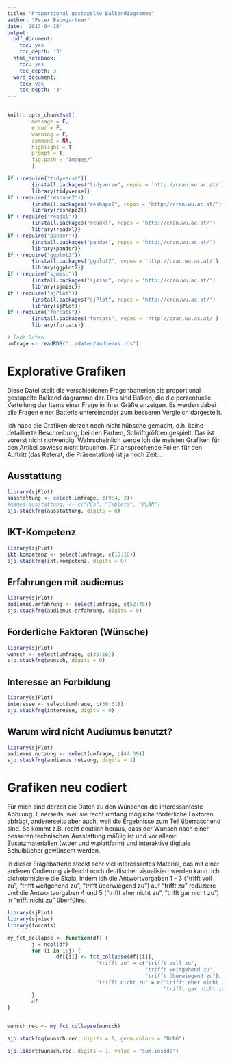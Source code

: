 ```yaml
---
title: "Proportional gestapelte Balkendiagramme"
author: "Peter Baumgartner"
date: '2017-04-16'
output:
  pdf_document:
    toc: yes
    toc_depth: '3'
  html_notebook:
    toc: yes
    toc_depth: 3
  word_document:
    toc: yes
    toc_depth: '3'
---
```

***

```r
knitr::opts_chunk$set(
        message = F,
        error = F,
        warning = F,
        comment = NA,
        highlight = T,
        prompt = T,
        fig.path = "images/"
        )

if (!require("tidyverse")) 
        {install.packages("tidyverse", repos = 'http://cran.wu.ac.at/')
        library(tidyverse)}
if (!require("reshape2"))
        {install.packages("reshape2", repos = 'http://cran.wu.ac.at/')
        library(reshape2)}
if (!require("readxl"))
        {install.packages("readxl", repos = 'http://cran.wu.ac.at/')
        library(readxl)}
if (!require("pander"))
        {install.packages("pander", repos = 'http://cran.wu.ac.at/')
        library(pander)}
if (!require("ggplot2"))
        {install.packages("ggplot2", repos = 'http://cran.wu.ac.at/')
        library(ggplot2)}
if (!require("sjmisc"))
        {install.packages("sjmisc", repos = 'http://cran.wu.ac.at/')
        library(sjmisc)}
if (!require("sjPlot"))
        {install.packages("sjPlot", repos = 'http://cran.wu.ac.at/')
        library(sjPlot)}
if (!require("forcats"))
        {install.packages("forcats", repos = 'http://cran.wu.ac.at/')
        library(forcats)}

# lade Daten
umfrage <- readRDS("../daten/audiemus.rds")
```

# Explorative Grafiken

Diese Datei stellt die verschiedenen Fragenbatterien als proportional gestapelte Balkendidagramme dar. Das sind Balken, die die perzentuelle Verteilung der Items einer Frage in ihrer Gräße anzeigen. Es werden dabei alle Fragen einer Batterie untereinander zum besseren Vergleich dargestellt.

Ich habe die Grafiken derzeit noch nicht hübsche gemacht, d.h. keine detaillierte Beschreibung, bei den Farben, Schriftgrößten gespielt. Das ist vorerst nicht notwendig. Wahrscheinlich werde ich die meisten Grafiken für den Artikel sowieso nicht brauchen. Für ansprechende Folien für den Auftritt (das Referat, die Präsentation) ist ja noch Zeit…

## Ausstattung

```r
library(sjPlot)
ausstattung <- select(umfrage, c(9:4, 2))
#names(ausstattung) <- c("PCs", "Tablets", "WLAN")
sjp.stackfrq(ausstattung, digits = 0)
```

## IKT-Kompetenz

```r
library(sjPlot)
ikt.kompetenz <- select(umfrage, c(15:10))
sjp.stackfrq(ikt.kompetenz, digits = 0)
```

## Erfahrungen mit audiemus

```r
library(sjPlot)
audiemus.erfahrung <- select(umfrage, c(52:45))
sjp.stackfrq(audiemus.erfahrung, digits = 0)
```

## Förderliche Faktoren (Wünsche)

```r
library(sjPlot)
wunsch <- select(umfrage, c(30:16))
sjp.stackfrq(wunsch, digits = 0)
```
## Interesse an Forbildung

```r
library(sjPlot)
interesse <- select(umfrage, c(36:31))
sjp.stackfrq(interesse, digits = 0)
```

## Warum wird nicht Audiumus benutzt?

```r
library(sjPlot)
audiemus.nutzung <- select(umfrage, c(44:39))
sjp.stackfrq(audiemus.nutzung, digits = 1)
```

# Grafiken neu codiert

Für mich sind derzeit die Daten zu den Wünschen die interessanteste Abbilung. Einerseits, weil sie recht umfang mögliche förderliche Faktoren abfrägt, andererseits aber auch, weil die Ergebnisse zum Teil überraschend sind. So kommt z.B. recht deutlich heraus, dass der Wunsch nach einer besseren technischen Ausstattung mäßiig ist und vor allemr Zusatzmaterialien (w.oer und w.plattform) und interaktive digitale Schulbücher gewünscht werden. 

In dieser Fragebatterie steckt sehr viel interessantes Material, das mit einer anderen Codierung vielleicht noch deutlischer visualisiert werden kann. Ich dichotomisiere die Skala, indem ich die Antwortvorgaben 1 - 3 ("trifft voll zu", "trifft weitgehend zu", "trifft überwiegend zu") auf "trifft zu" reduziere und die Antwortvorgaben 4 und 5 ("trifft eher nicht zu", "trifft gar nicht zu") in "trifft nicht zu" überführe.

```r
library(sjPlot)
library(sjmisc)
library(forcats)

my_fct_collapse <- function(df) {
        j = ncol(df)
        for (i in 1:j) {
                df[[i]] <- fct_collapse(df[[i]],
                             "trifft zu" = c("trifft voll zu",
                                             "trifft weitgehend zu",
                                             "trifft überwiegend zu"),
                             "trifft nicht zu" = c("trifft eher nicht zu",
                                                   "trifft gar nicht zu"))
        }
        df
}


wunsch.rec <- my_fct_collapse(wunsch)

```

```r
sjp.stackfrq(wunsch.rec, digits = 1, geom.colors = "BrBG")
```


```r
sjp.likert(wunsch.rec, digits = 1, value = "sum.inside")
```

